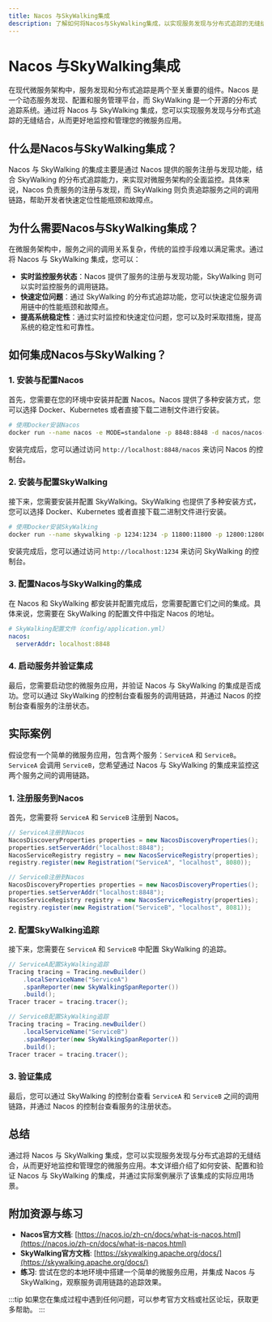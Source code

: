 ```yaml
---
title: Nacos 与SkyWalking集成
description: 了解如何将Nacos与SkyWalking集成，以实现服务发现与分布式追踪的无缝结合。
---
```


# Nacos 与SkyWalking集成

在现代微服务架构中，服务发现和分布式追踪是两个至关重要的组件。Nacos 是一个动态服务发现、配置和服务管理平台，而 SkyWalking 是一个开源的分布式追踪系统。通过将 Nacos 与 SkyWalking 集成，您可以实现服务发现与分布式追踪的无缝结合，从而更好地监控和管理您的微服务应用。

## 什么是Nacos与SkyWalking集成？

Nacos 与 SkyWalking 的集成主要是通过 Nacos 提供的服务注册与发现功能，结合 SkyWalking 的分布式追踪能力，来实现对微服务架构的全面监控。具体来说，Nacos 负责服务的注册与发现，而 SkyWalking 则负责追踪服务之间的调用链路，帮助开发者快速定位性能瓶颈和故障点。

## 为什么需要Nacos与SkyWalking集成？

在微服务架构中，服务之间的调用关系复杂，传统的监控手段难以满足需求。通过将 Nacos 与 SkyWalking 集成，您可以：

- **实时监控服务状态**：Nacos 提供了服务的注册与发现功能，SkyWalking 则可以实时监控服务的调用链路。
- **快速定位问题**：通过 SkyWalking 的分布式追踪功能，您可以快速定位服务调用链中的性能瓶颈和故障点。
- **提高系统稳定性**：通过实时监控和快速定位问题，您可以及时采取措施，提高系统的稳定性和可靠性。

## 如何集成Nacos与SkyWalking？

### 1. 安装与配置Nacos

首先，您需要在您的环境中安装并配置 Nacos。Nacos 提供了多种安装方式，您可以选择 Docker、Kubernetes 或者直接下载二进制文件进行安装。

```bash
# 使用Docker安装Nacos
docker run --name nacos -e MODE=standalone -p 8848:8848 -d nacos/nacos-server:latest
```

安装完成后，您可以通过访问 `http://localhost:8848/nacos` 来访问 Nacos 的控制台。

### 2. 安装与配置SkyWalking

接下来，您需要安装并配置 SkyWalking。SkyWalking 也提供了多种安装方式，您可以选择 Docker、Kubernetes 或者直接下载二进制文件进行安装。

```bash
# 使用Docker安装SkyWalking
docker run --name skywalking -p 1234:1234 -p 11800:11800 -p 12800:12800 -d apache/skywalking-oap-server:latest
```

安装完成后，您可以通过访问 `http://localhost:1234` 来访问 SkyWalking 的控制台。

### 3. 配置Nacos与SkyWalking的集成

在 Nacos 和 SkyWalking 都安装并配置完成后，您需要配置它们之间的集成。具体来说，您需要在 SkyWalking 的配置文件中指定 Nacos 的地址。

```yaml
# SkyWalking配置文件（config/application.yml）
nacos:
  serverAddr: localhost:8848
```

### 4. 启动服务并验证集成

最后，您需要启动您的微服务应用，并验证 Nacos 与 SkyWalking 的集成是否成功。您可以通过 SkyWalking 的控制台查看服务的调用链路，并通过 Nacos 的控制台查看服务的注册状态。

## 实际案例

假设您有一个简单的微服务应用，包含两个服务：`ServiceA` 和 `ServiceB`。`ServiceA` 会调用 `ServiceB`，您希望通过 Nacos 与 SkyWalking 的集成来监控这两个服务之间的调用链路。

### 1. 注册服务到Nacos

首先，您需要将 `ServiceA` 和 `ServiceB` 注册到 Nacos。

```java
// ServiceA注册到Nacos
NacosDiscoveryProperties properties = new NacosDiscoveryProperties();
properties.setServerAddr("localhost:8848");
NacosServiceRegistry registry = new NacosServiceRegistry(properties);
registry.register(new Registration("ServiceA", "localhost", 8080));
```

```java
// ServiceB注册到Nacos
NacosDiscoveryProperties properties = new NacosDiscoveryProperties();
properties.setServerAddr("localhost:8848");
NacosServiceRegistry registry = new NacosServiceRegistry(properties);
registry.register(new Registration("ServiceB", "localhost", 8081));
```

### 2. 配置SkyWalking追踪

接下来，您需要在 `ServiceA` 和 `ServiceB` 中配置 SkyWalking 的追踪。

```java
// ServiceA配置SkyWalking追踪
Tracing tracing = Tracing.newBuilder()
    .localServiceName("ServiceA")
    .spanReporter(new SkyWalkingSpanReporter())
    .build();
Tracer tracer = tracing.tracer();
```

```java
// ServiceB配置SkyWalking追踪
Tracing tracing = Tracing.newBuilder()
    .localServiceName("ServiceB")
    .spanReporter(new SkyWalkingSpanReporter())
    .build();
Tracer tracer = tracing.tracer();
```

### 3. 验证集成

最后，您可以通过 SkyWalking 的控制台查看 `ServiceA` 和 `ServiceB` 之间的调用链路，并通过 Nacos 的控制台查看服务的注册状态。

## 总结

通过将 Nacos 与 SkyWalking 集成，您可以实现服务发现与分布式追踪的无缝结合，从而更好地监控和管理您的微服务应用。本文详细介绍了如何安装、配置和验证 Nacos 与 SkyWalking 的集成，并通过实际案例展示了该集成的实际应用场景。

## 附加资源与练习

- **Nacos官方文档**: [https://nacos.io/zh-cn/docs/what-is-nacos.html](https://nacos.io/zh-cn/docs/what-is-nacos.html)
- **SkyWalking官方文档**: [https://skywalking.apache.org/docs/](https://skywalking.apache.org/docs/)
- **练习**: 尝试在您的本地环境中搭建一个简单的微服务应用，并集成 Nacos 与 SkyWalking，观察服务调用链路的追踪效果。

:::tip
如果您在集成过程中遇到任何问题，可以参考官方文档或社区论坛，获取更多帮助。
:::